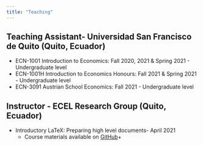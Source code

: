 ```yaml
---
title: "Teaching"
---
```


## Teaching Assistant- Universidad San Francisco de Quito (Quito, Ecuador)

- ECN-1001 Introduction to Economics: Fall 2020, 2021 & Spring 2021 - Undergraduate level
- ECN-1001H Introduction to Economics Honours: Fall 2021 & Spring 2021 - Undergraduate level
- ECN-3091 Austrian School Economics: Fall 2021 - Undergraduate level

## Instructor - ECEL Research Group (Quito, Ecuador)

- Introductory LaTeX: Preparing high level documents- April 2021
  - Course materials available on [GitHub](https://github.com/dsanchezp18/ecel-latex)+
